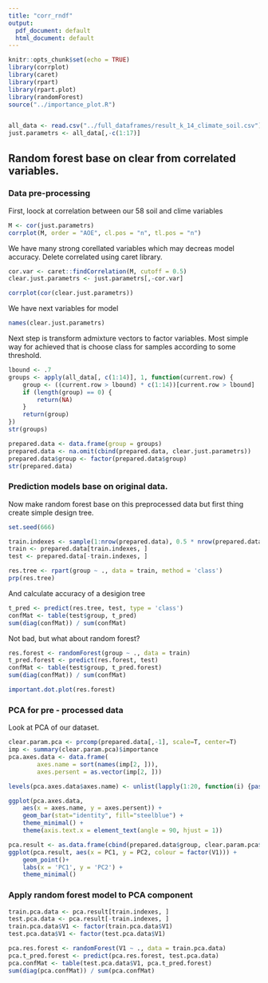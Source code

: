 ```yaml
---
title: "corr_rndf"
output:
  pdf_document: default
  html_document: default
---
```


```r
knitr::opts_chunk$set(echo = TRUE)
library(corrplot)
library(caret)
library(rpart)
library(rpart.plot)
library(randomForest)
source("../importance_plot.R")


all_data <- read.csv("../full_dataframes/result_k_14_climate_soil.csv")[,-1]
just.parametrs <- all_data[,-c(1:17)]
```

## Random forest base on clear from correlated variables.

### Data pre-processing
First, loock at correlation between our 58 soil and clime variables

```r
M <- cor(just.parametrs)
corrplot(M, order = "AOE", cl.pos = "n", tl.pos = "n")
```

We have many strong corellated variables which may decreas model accuracy. Delete correlated using caret library.

```r
cor.var <- caret::findCorrelation(M, cutoff = 0.5)
clear.just.parametrs <- just.parametrs[,-cor.var]

corrplot(cor(clear.just.parametrs))
```

We have next variables for model
```r
names(clear.just.parametrs)
```

Next step is transform admixture vectors to factor variables. Most simple way for achieved that is choose class for samples according to some threshold.

```r
lbound <- .7
groups <- apply(all_data[, c(1:14)], 1, function(current.row) {
    group <- ((current.row > lbound) * c(1:14))[current.row > lbound]
    if (length(group) == 0) {
        return(NA)
    }
    return(group)
})
str(groups)
```
```r
prepared.data <- data.frame(group = groups)
prepared.data <- na.omit(cbind(prepared.data, clear.just.parametrs))
prepared.data$group <- factor(prepared.data$group)
str(prepared.data)
```

### Prediction models base on original data.

Now make random forest base on this preprocessed data but first thing create simple design tree.

```r
set.seed(666)

train.indexes <- sample(1:nrow(prepared.data), 0.5 * nrow(prepared.data))
train <- prepared.data[train.indexes, ]
test <- prepared.data[-train.indexes, ]

res.tree <- rpart(group ~ ., data = train, method = 'class')
prp(res.tree)
```

And calculate accuracy of a desigion tree

```r
t_pred <- predict(res.tree, test, type = 'class')
confMat <- table(test$group, t_pred)
sum(diag(confMat)) / sum(confMat)
```

Not bad, but what about random forest?

```r
res.forest <- randomForest(group ~ ., data = train)
t_pred.forest <- predict(res.forest, test)
confMat <- table(test$group, t_pred.forest)
sum(diag(confMat)) / sum(confMat)
```

```r
important.dot.plot(res.forest)
```


### PCA for pre - processed data

Look at PCA of our dataset.

```r
clear.param.pca <- prcomp(prepared.data[,-1], scale=T, center=T)
imp <- summary(clear.param.pca)$importance
pca.axes.data <- data.frame(
        axes.name = sort(names(imp[2, ])),
        axes.persent = as.vector(imp[2, ]))

levels(pca.axes.data$axes.name) <- unlist(lapply(1:20, function(i) {paste0("PC", toString(i))}))

ggplot(pca.axes.data,
    aes(x = axes.name, y = axes.persent)) +
    geom_bar(stat="identity", fill="steelblue") + 
    theme_minimal() +
    theme(axis.text.x = element_text(angle = 90, hjust = 1))
```

```r
pca.result <- as.data.frame(cbind(prepared.data$group, clear.param.pca$x))
ggplot(pca.result, aes(x = PC1, y = PC2, colour = factor(V1))) + 
    geom_point()+
    labs(x = 'PC1', y = 'PC2') + 
    theme_minimal()
```

### Apply random forest model to PCA component

```r
train.pca.data <- pca.result[train.indexes, ]
test.pca.data <- pca.result[-train.indexes, ]
train.pca.data$V1 <- factor(train.pca.data$V1)
test.pca.data$V1 <- factor(test.pca.data$V1)

pca.res.forest <- randomForest(V1 ~ ., data = train.pca.data)
pca.t_pred.forest <- predict(pca.res.forest, test.pca.data)
pca.confMat <- table(test.pca.data$V1, pca.t_pred.forest)
sum(diag(pca.confMat)) / sum(pca.confMat)

```


